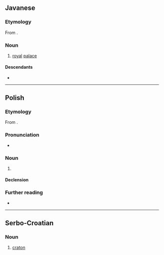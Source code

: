 ==Javanese==
{{wp|lang=jv}}

===Etymology===
From {{circumfix|jv|ka-|ratu|-an}}.

===Noun===
{{head|jv|noun}}

# [[royal]] [[palace]]

====Descendants====
* {{desc|id|bor=1|keraton}}

----

==Polish==
{{wp|lang=pl}}

===Etymology===
From {{der|pl|grc|κράτος||strength, might}}.

===Pronunciation===
* {{pl-IPA}}

===Noun===
{{pl-noun|m-in}}

# {{lb|pl|geology}} {{l|en|craton}}

====Declension====
{{pl-decl-noun-m-in}}

===Further reading===
* {{R:PWN}}

----

==Serbo-Croatian==

===Noun===
{{sh-noun|g=m}}

# {{lb|sh|geology}} [[craton]]